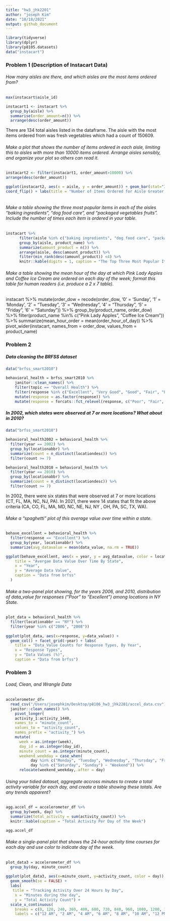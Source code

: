 ```yaml
---
title: "hw3_jhk2201"
author: "joseph Kim"
date: "10/18/2021"
output: github_document
---
```


```r
library(tidyverse)
library(dplyr)
library(p8105.datasets)
data("instacart")
```

### Problem 1 (Description of Instacart Data)

###### How many aisles are there, and which aisles are the most items ordered from?

```r

max(instacart$aisle_id)

instacart1 <- instacart %>%
  group_by(aisle) %>% 
  summarise(order_amount=n()) %>% 
  arrange(desc(order_amount)) 
```

There are 134 total aisles listed in the dataframe. The aisle with the most items ordered from was fresh vegetables which had a count of 150609. 
 
###### Make a plot that shows the number of items ordered in each aisle, limiting this to aisles with more than 10000 items ordered. Arrange aisles sensibly, and organize your plot so others can read it.

```r
instacart2 <- filter(instacart1, order_amount>10000) %>% 
arrange(desc(order_amount)) 

ggplot(instacart2, aes(x = aisle, y = order_amount)) + geom_bar(stat="Identity") +
coord_flip() + labs(title = "Number of Items Ordered for Aisle Greater than 10,000")
              
```

###### Make a table showing the three most popular items in each of the aisles “baking ingredients”, “dog food care”, and “packaged vegetables fruits”. Include the number of times each item is ordered in your table.

```r
instacart %>%
      filter(aisle %in% c("baking ingredients", "dog food care", "packaged vegetables fruits")) %>%
      group_by(aisle, product_name) %>%
      summarize(amount_product = n()) %>%
      arrange(aisle, desc(amount_product)) %>%
      filter(min_rank(desc(amount_product)) <4) %>%
      knitr::kable(digits = 1, caption = "The Top Three Most Popular Items Sold in ")
```

###### Make a table showing the mean hour of the day at which Pink Lady Apples and Coffee Ice Cream are ordered on each day of the week; format this table for human readers (i.e. produce a 2 x 7 table).

instacart %>%
   mutate(order_dow = recode(order_dow,
                            '0' = 'Sunday',
                            '1' = 'Monday',
                            '2' = "Tuesday",
                            '3' = "Wednesday",
                            '4' = "Thursday",
                            '5' = "Friday",
                            '6' = "Saturday")) %>%
  group_by(product_name, order_dow) %>%
  filter(product_name %in% c("Pink Lady Apples", "Coffee Ice Cream")) %>%
  summarize(mean_hour_order = mean(order_hour_of_day)) %>%
  pivot_wider(instacart, 
  names_from = order_dow, 
  values_from = product_name)

### Problem 2 

##### Data cleaning the BRFSS dataset

```r
data("brfss_smart2010")

behavioral_health = brfss_smart2010 %>%
    janitor::clean_names() %>%
    filter(topic == "Overall Health") %>%
    filter(response %in% c("Excellent", "Very Good", "Good", "Fair", "Poor")) %>%
    mutate(response = as.factor(response)) %>%
    mutate(response = forcats::fct_relevel(response, c("Poor", "Fair", "Good", "Very good", "Excellent")))
```

##### In 2002, which states were observed at 7 or more locations? What about in 2010?

```r
data("brfss_smart2010")

behavioral_health2002 = behavioral_health %>%
  filter(year == 2002) %>%
  group_by(locationabbr) %>%
  summarize(count = n_distinct(locationdesc)) %>%
  filter(count >= 7)

behavioral_health2010 = behavioral_health %>%
  filter(year == 2010) %>%
  group_by(locationabbr) %>%
  summarize(count = n_distinct(locationdesc)) %>%
  filter(count >= 7)
```

In 2002, there were six states that were observed at 7 or more locations 
(CT, FL, MA, NC, NJ, PA). In 2021, there were 14 states that fit the above criteria 
(CA, CO, FL, MA, MD, NC, NE, NJ, NY , OH, PA, SC, TX, WA).

###### Make a “spaghetti” plot of this average value over time within a state.

```r
behave_excellent = behavioral_health %>%
  filter(response == "Excellent") %>%
  group_by(year, locationabbr) %>%
  summarize(avg_datavalue = mean(data_value, na.rm = TRUE)) 

ggplot(behave_excellent, aes(x = year, y = avg_datavalue, color = locationabbr)) + geom_line(aes(group = locationabbr), alpha =0.5) + labs(
    title = "Avergae Data Value Over Time By State",
    x = "Year",
    y = "Average Data Value",
    caption = "Data from brfss"
  )
```

###### Make a two-panel plot showing, for the years 2006, and 2010, distribution of data_value for responses (“Poor” to “Excellent”) among locations in NY State.

```r
plot_data = behavioral_health %>%
  filter(locationabbr == "NY") %>%
  filter(year %in% c("2006", "2008"))
  
ggplot(plot_data, aes(x=response, y=data_value)) + 
  geom_col() + facet_grid(~year) + labs(
    title = "Data_Value Counts for Response Types, By Year",
    x = "Response Types",
    y = "Data Values (%)",
    caption = "Data from brfss") 
```

### Problem 3 

###### Load, Clean, and Wrangle Data

```r
accelerometer_df=
  read_csv("/Users/josephkim/Desktop/p8106_hw3_jhk2201/accel_data.csv") %>%
  janitor::clean_names() %>%
    pivot_longer(
    activity_1:activity_1440,
    names_to = "minute_count", 
    values_to = "activity_count",
    names_prefix = "activity_") %>%
    mutate(
      week = as.integer(week), 
      day_id = as.integer(day_id), 
      minute_count = as.integer(minute_count), 
      weekend_weekday = case_when(
           day %in% c("Monday", "Tuesday", "Wednesday", "Thursday", "Friday") ~ "Weekday",
           day %in% c("Saturday", "Sunday") ~ "Weekend")) %>%
      relocate(weekend_weekday,.after = day)
```

###### Using your tidied dataset, aggregate accross minutes to create a total activity variable for each day, and create a table showing these totals. Are any trends apparent?

```r

agg.accel_df = accelerometer_df %>%
  group_by(week, day) %>%
  summarize(total_activity = sum(activity_count)) %>%
  knitr::kable(caption = "Total Activity Per Day of the Week")

agg.accel_df
```

###### Make a single-panel plot that shows the 24-hour activity time courses for each day and use color to indicate day of the week. 

```r

plot_data3 = accelerometer_df %>%
  group_by(day, minute_count)
  
ggplot(plot_data3, aes(x=minute_count, y=activity_count, color = day)) +
  geom_smooth(se = FALSE) + 
  labs(
   title = "Tracking Activity Over 24 Hours by Day",
    x = "Minutes during the day",
    y = "Total Activity Count") +
  scale_x_continuous(
    breaks = c(0, 120, 240, 360, 480, 600, 720, 840, 960, 1080, 1200, 1320, 1440), 
    labels = c("12 AM", "2 AM", "4 AM", "6 AM", "8 AM", "10 AM", "12 PM", "2 PM", "4 PM", "6 PM", "8 PM", "10 PM", "12 AM"))
```


